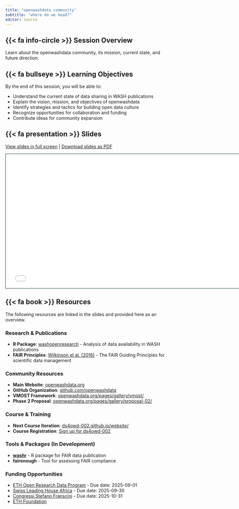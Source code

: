 ```yaml
---
title: "openwashdata community"
subtitle: "where do we head?"
editor: source
---
```


## {{< fa info-circle >}} Session Overview

Learn about the openwashdata community, its mission, current state, and future direction.

## {{< fa bullseye >}} Learning Objectives

By the end of this session, you will be able to:

- Understand the current state of data sharing in WASH publications
- Explain the vision, mission, and objectives of openwashdata
- Identify strategies and tactics for building open data culture
- Recognize opportunities for collaboration and funding
- Contribute ideas for community expansion

## {{< fa presentation >}} Slides

[View slides in full screen](slides.qmd) | [Download slides as PDF](https://github.com/openwashdata-conf/2025/raw/main/day1/openwashdata/openwashdata-slides.pdf)

```{=html}
<iframe class="slide-deck" src="slides.html" height="420" width="747" style="border: 1px solid #123233;"></iframe>
```

## {{< fa book >}} Resources

The following resources are linked in the slides and provided here as an overview.

### Research & Publications

- **R Package**: [washopenresearch](https://github.com/openwashdata/washopenresearch) - Analysis of data availability in WASH publications
- **FAIR Principles**: [Wilkinson et al. (2016)](https://doi.org/10.1038/sdata.2016.18) - The FAIR Guiding Principles for scientific data management

### Community Resources

- **Main Website**: [openwashdata.org](https://openwashdata.org)
- **GitHub Organization**: [github.com/openwashdata](https://github.com/openwashdata)
- **VMOST Framework**: [openwashdata.org/pages/gallery/vmost/](https://openwashdata.org/pages/gallery/vmost/)
- **Phase 2 Proposal**: [openwashdata.org/pages/gallery/proposal-02/](https://openwashdata.org/pages/gallery/proposal-02/)

### Course & Training

- **Next Course Iteration**: [ds4owd-002.github.io/website/](https://ds4owd-002.github.io/website/)
- **Course Registration**: [Sign up for ds4owd-002](https://ee-eu.kobotoolbox.org/single/7V3qeDYD)

### Tools & Packages (In Development)

- **[washr](https://github.com/openwashdata/washr)** - R package for FAIR data publication
- **fairenough** - Tool for assessing FAIR compliance

### Funding Opportunities

- [ETH Open Research Data Program](https://www.lib4ri.ch/sites/default/files/media/documents/Creating-and-publishing-oer-on-rdm.pdf) - Due date: 2025-09-01
- [Swiss Leading House Africa](https://swisstph.submittable.com/submit) - Due date: 2025-09-30
- [Congressi Stefano Franscini](https://csf.ethz.ch/) - Due date: 2025-10-31
- [ETH Foundation](https://ethz-foundation.ch/en/)

